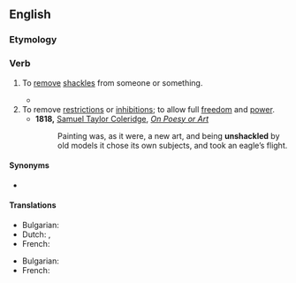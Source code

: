==English==

===Etymology===
{{prefix|en|un|shackle}}

===Verb===
{{en-verb}}

# To [[remove]] [[shackle]]s from someone or something.
#: {{ux|en|The captain ordered that the guards '''unshackle''' and release the prisoner, as he had served his sentence.}}
#* {{quote-journal|en|date=2022 September 7|author=Philip Haigh|title=Wireless coverage leaves us hanging on our telephones|journal=RAIL|issue=965|page=43|text=The sooner the railway can '''unshackle''' itself from DfT the better.}}
# To remove [[restriction]]s or [[inhibition]]s; to allow full [[freedom]] and [[power]].
#* '''1818,''' [[s:Author:Samuel Taylor Coleridge|Samuel Taylor Coleridge]], ''[[s:On Poesy or Art|On Poesy or Art]]''
#*: Painting was, as it were, a new art, and being '''unshackled''' by old models it chose its own subjects, and took an eagle’s flight.

====Synonyms====
* {{sense|to remove shackles}} {{l|en|unchain}}

====Translations====
{{trans-top|to remove shackles}}
* Bulgarian: {{t|bg|свалям оковите}}
* Dutch: {{t|nl|ontboeien}},{{t+|nl|bevrijden}}
* French: {{t+|fr|déchainer}}
{{trans-mid}}
{{trans-bottom}}

{{trans-top|to remove restrictions or inhibitions}}
* Bulgarian: {{t+|bg|освобождавам}}
* French: {{t+|fr|émanciper}}
{{trans-mid}}
{{trans-bottom}}